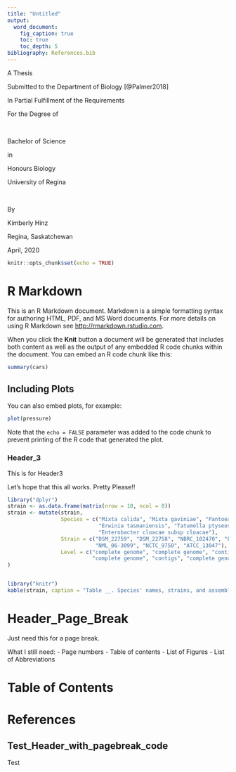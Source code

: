 ---
title: "Untitled"
output: 
  word_document:
    fig_caption: true
    toc: true
    toc_depth: 5
bibliography: References.bib
---

A Thesis

Submitted to the Department of Biology [@Palmer2018]

In Partial Fulfillment of the Requirements

For the Degree of

<br>

Bachelor of Science

in

Honours Biology

University of Regina

<br>

By

Kimberly Hinz

Regina, Saskatchewan

April, 2020  

```{r setup, include=FALSE}
knitr::opts_chunk$set(echo = TRUE)
```

# R Markdown

This is an R Markdown document. Markdown is a simple formatting syntax for authoring HTML, PDF, and MS Word documents. For more details on using R Markdown see <http://rmarkdown.rstudio.com>.

When you click the **Knit** button a document will be generated that includes both content as well as the output of any embedded R code chunks within the document. You can embed an R code chunk like this:

```{r cars}
summary(cars)
```

## Including Plots

You can also embed plots, for example:

```{r pressure, echo=FALSE, fig.cap="Figure 1"}
plot(pressure)
```

Note that the `echo = FALSE` parameter was added to the code chunk to prevent printing of the R code that generated the plot.

### Header_3
This is for Header3

Let's hope that this all works. Pretty Please!!

```{r echo = FALSE, message = FALSE}
library("dplyr")
strain <- as.data.frame(matrix(nrow = 10, ncol = 0))
strain <- mutate(strain, 
                 Species = c("Mixta calida", "Mixta gaviniae", "Pantoea agglomerans", "Pantoea septica", "Erwinia amylovora", 
                             "Erwinia tasmaniensis", "Tatumella ptyseos", "Tatumella saanichensis", "Citrobacter freundii", 
                             "Enterobacter cloacae subsp cloacae"),
                 Strain = c("DSM_22759", "DSM_22758", "NBRC_102470", "LMG_5345", "CFBP_1232", "ET1/99", "NCTC_11468", 
                            "NML_06-3099", "NCTC_9750", "ATCC_13047"), 
                 Level = c("complete genome", "complete genome", "contigs", "contigs", "contigs", "complete genome", 
                           "complete genome", "contigs", "complete genome", "complete genome")
)


library("knitr")
kable(strain, caption = "Table __. Species' names, strains, and assembly levels that are involved in the study.")
```

# Header_Page_Break

Just need this for a page break.

What I still need:
- Page numbers
- Table of contents
- List of Figures
- List of Abbreviations

# Table of Contents

```{=openxml}
<w:p><w:r><w:br w:type="page"/></w:r></w:p>
```
# References

## Test_Header_with_pagebreak_code
Test

